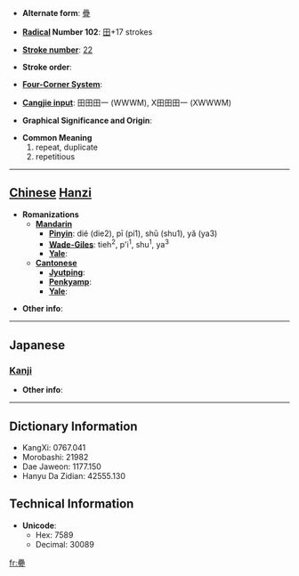 * '''Alternate form''': [[疊]]

* '''[[Wiktionary:Chinese radical index| Radical]] Number 102''': [[Wiktionary:Chinese radical index 田|田]]+17 strokes

* '''[[Wiktionary:Chinese total strokes index|Stroke number]]''': [[Wiktionary:Chinese total strokes index 22|22]]

* '''Stroke order''': 

* '''[[Wiktionary:Chinese four corner index|Four-Corner System]]''': 

* '''[[Wiktionary:Chinese Cangjie index|Cangjie input]]''': 田田田一 (WWWM), X田田田一 (XWWWM)

* '''Graphical Significance and Origin''': 

* '''Common Meaning'''
*#repeat, duplicate
*# repetitious


----

== [[Chinese]] [[Hanzi]] ==

* '''Romanizations'''
** '''[[Mandarin]]'''
*** '''[[Pinyin]]''': dié (die2), pī (pi1), shū (shu1), yǎ (ya3)
*** '''[[Wade-Giles]]''': tieh<sup>2</sup>, p'i<sup>1</sup>, shu<sup>1</sup>, ya<sup>3</sup>
*** '''[[Yale]]''': 
** '''[[Cantonese]]'''
*** '''[[Jyutping]]''':
*** '''[[Penkyamp]]''': 
*** '''[[Yale]]''': 

* '''Other info''': 

----

==Japanese==
===[[Kanji]]===
{{kanji|on readings=[[じょう]] (jō), [[ちょう]] (chō)|kun readings=[[たたむ]] (tatamu), [[たたみ]] (tatami)}}

* '''Other info''':  

----

== Dictionary Information ==

* KangXi: 0767.041
* Morobashi: 21982
* Dae Jaweon: 1177.150
* Hanyu Da Zidian: 42555.130

== Technical Information ==

* '''Unicode''':
** Hex: 7589
** Decimal: 30089

[[fr:疉]]